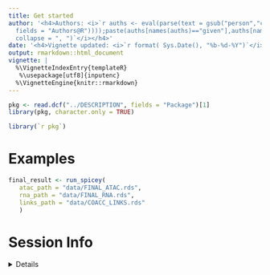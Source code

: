 ```yaml
---
title: Get started
author: '<h4>Authors: <i>`r auths <- eval(parse(text = gsub("person","c",read.dcf("../DESCRIPTION",
  fields = "Authors@R"))));paste(auths[names(auths)=="given"],auths[names(auths)=="family"],
  collapse = ", ")`</i></h4>'
date: '<h4>Vignette updated: <i>`r format( Sys.Date(), "%b-%d-%Y")`</i></h4>'
output: rmarkdown::html_document
vignette: |
  %\VignetteIndexEntry{templateR}
   %\usepackage[utf8]{inputenc}
  %\VignetteEngine{knitr::rmarkdown}
---
```



```r
pkg <- read.dcf("../DESCRIPTION", fields = "Package")[1]
library(pkg, character.only = TRUE)
```


```R
library(`r pkg`)
```

# Examples

```r

final_result <- run_spicey(
   atac_path = "data/FINAL_ATAC.rds",
   rna_path = "data/FINAL_RNA.rds",
   links_path = "data/COACC_LINKS.rds"
   )

```


# Session Info 

<details> 

```r
utils::sessionInfo()
```

</details>  

<br>
